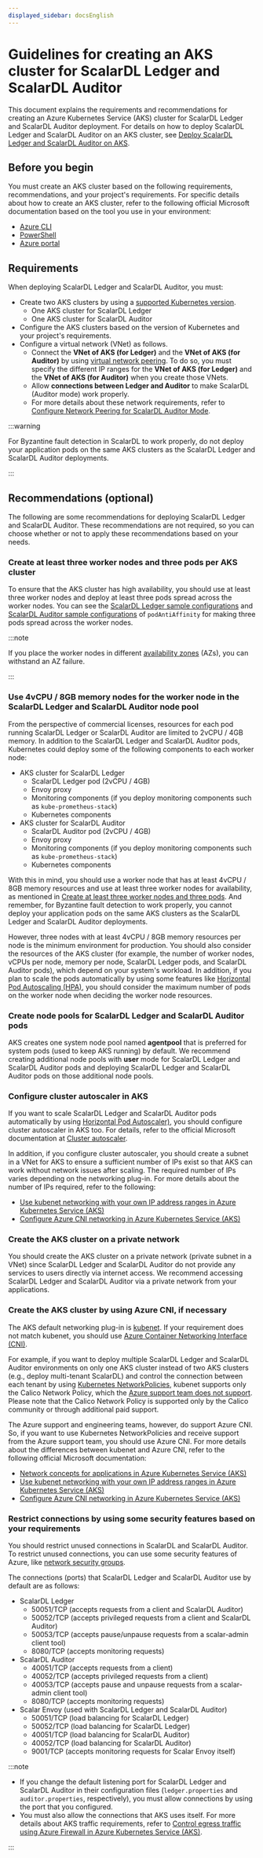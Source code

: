 ```yaml
---
displayed_sidebar: docsEnglish
---
```


# Guidelines for creating an AKS cluster for ScalarDL Ledger and ScalarDL Auditor

This document explains the requirements and recommendations for creating an Azure Kubernetes Service (AKS) cluster for ScalarDL Ledger and ScalarDL Auditor deployment. For details on how to deploy ScalarDL Ledger and ScalarDL Auditor on an AKS cluster, see [Deploy ScalarDL Ledger and ScalarDL Auditor on AKS](ManualDeploymentGuideScalarDLAuditorOnAKS.mdx).

## Before you begin

You must create an AKS cluster based on the following requirements, recommendations, and your project's requirements. For specific details about how to create an AKS cluster, refer to the following official Microsoft documentation based on the tool you use in your environment:

* [Azure CLI](https://learn.microsoft.com/ja-jp/azure/aks/learn/quick-kubernetes-deploy-cli)
* [PowerShell](https://learn.microsoft.com/ja-jp/azure/aks/learn/quick-kubernetes-deploy-powershell)
* [Azure portal](https://learn.microsoft.com/ja-jp/azure/aks/learn/quick-kubernetes-deploy-portal)

## Requirements

When deploying ScalarDL Ledger and ScalarDL Auditor, you must:

* Create two AKS clusters by using a [supported Kubernetes version](https://scalardb.scalar-labs.com/docs/latest/requirements/#kubernetes).
    * One AKS cluster for ScalarDL Ledger
    * One AKS cluster for ScalarDL Auditor
* Configure the AKS clusters based on the version of Kubernetes and your project's requirements.
* Configure a virtual network (VNet) as follows.
    * Connect the **VNet of AKS (for Ledger)** and the **VNet of AKS (for Auditor)** by using [virtual network peering](https://learn.microsoft.com/en-us/azure/virtual-network/virtual-network-manage-peering). To do so, you must specify the different IP ranges for the **VNet of AKS (for Ledger)** and the **VNet of AKS (for Auditor)** when you create those VNets.
    * Allow **connections between Ledger and Auditor** to make ScalarDL (Auditor mode) work properly.
    * For more details about these network requirements, refer to [Configure Network Peering for ScalarDL Auditor Mode](NetworkPeeringForScalarDLAuditor.mdx).

:::warning

For Byzantine fault detection in ScalarDL to work properly, do not deploy your application pods on the same AKS clusters as the ScalarDL Ledger and ScalarDL Auditor deployments.

:::

## Recommendations (optional)

The following are some recommendations for deploying ScalarDL Ledger and ScalarDL Auditor. These recommendations are not required, so you can choose whether or not to apply these recommendations based on your needs.

### Create at least three worker nodes and three pods per AKS cluster

To ensure that the AKS cluster has high availability, you should use at least three worker nodes and deploy at least three pods spread across the worker nodes. You can see the [ScalarDL Ledger sample configurations](https://github.com/scalar-labs/scalar-kubernetes/blob/master/conf/scalardl-custom-values.yaml) and [ScalarDL Auditor sample configurations](https://github.com/scalar-labs/scalar-kubernetes/blob/master/conf/scalardl-audit-custom-values.yaml) of `podAntiAffinity` for making three pods spread across the worker nodes.

:::note

If you place the worker nodes in different [availability zones](https://learn.microsoft.com/en-us/azure/availability-zones/az-overview) (AZs), you can withstand an AZ failure.

:::

### Use 4vCPU / 8GB memory nodes for the worker node in the ScalarDL Ledger and ScalarDL Auditor node pool

From the perspective of commercial licenses, resources for each pod running ScalarDL Ledger or ScalarDL Auditor are limited to 2vCPU / 4GB memory. In addition to the ScalarDL Ledger and ScalarDL Auditor pods, Kubernetes could deploy some of the following components to each worker node:

* AKS cluster for ScalarDL Ledger
  * ScalarDL Ledger pod (2vCPU / 4GB)
  * Envoy proxy
  * Monitoring components (if you deploy monitoring components such as `kube-prometheus-stack`)
  * Kubernetes components
* AKS cluster for ScalarDL Auditor
  * ScalarDL Auditor pod (2vCPU / 4GB)
  * Envoy proxy
  * Monitoring components (if you deploy monitoring components such as `kube-prometheus-stack`)
  * Kubernetes components

With this in mind, you should use a worker node that has at least 4vCPU / 8GB memory resources and use at least three worker nodes for availability, as mentioned in [Create at least three worker nodes and three pods](#create-at-least-three-worker-nodes-and-three-pods-per-aks-cluster). And remember, for Byzantine fault detection to work properly, you cannot deploy your application pods on the same AKS clusters as the ScalarDL Ledger and ScalarDL Auditor deployments.

However, three nodes with at least 4vCPU / 8GB memory resources per node is the minimum environment for production. You should also consider the resources of the AKS cluster (for example, the number of worker nodes, vCPUs per node, memory per node, ScalarDL Ledger pods, and ScalarDL Auditor pods), which depend on your system's workload. In addition, if you plan to scale the pods automatically by using some features like [Horizontal Pod Autoscaling (HPA)](https://kubernetes.io/docs/tasks/run-application/horizontal-pod-autoscale/), you should consider the maximum number of pods on the worker node when deciding the worker node resources.

### Create node pools for ScalarDL Ledger and ScalarDL Auditor pods

AKS creates one system node pool named **agentpool** that is preferred for system pods (used to keep AKS running) by default. We recommend creating additional node pools with **user** mode for ScalarDL Ledger and ScalarDL Auditor pods and deploying ScalarDL Ledger and ScalarDL Auditor pods on those additional node pools.

### Configure cluster autoscaler in AKS

If you want to scale ScalarDL Ledger and ScalarDL Auditor pods automatically by using [Horizontal Pod Autoscaler)](https://learn.microsoft.com/en-us/azure/aks/concepts-scale#horizontal-pod-autoscaler), you should configure cluster autoscaler in AKS too. For details, refer to the official Microsoft documentation at [Cluster autoscaler](https://learn.microsoft.com/en-us/azure/aks/concepts-scale#cluster-autoscaler).

In addition, if you configure cluster autoscaler, you should create a subnet in a VNet for AKS to ensure a sufficient number of IPs exist so that AKS can work without network issues after scaling. The required number of IPs varies depending on the networking plug-in. For more details about the number of IPs required, refer to the following:

* [Use kubenet networking with your own IP address ranges in Azure Kubernetes Service (AKS)](https://learn.microsoft.com/en-us/azure/aks/configure-kubenet)
* [Configure Azure CNI networking in Azure Kubernetes Service (AKS)](https://learn.microsoft.com/en-us/azure/aks/configure-azure-cni)

### Create the AKS cluster on a private network

You should create the AKS cluster on a private network (private subnet in a VNet) since ScalarDL Ledger and ScalarDL Auditor do not provide any services to users directly via internet access. We recommend accessing ScalarDL Ledger and ScalarDL Auditor via a private network from your applications.

### Create the AKS cluster by using Azure CNI, if necessary

The AKS default networking plug-in is [kubenet](https://learn.microsoft.com/en-us/azure/aks/configure-kubenet). If your requirement does not match kubenet, you should use [Azure Container Networking Interface (CNI)](https://learn.microsoft.com/en-us/azure/aks/configure-azure-cni).

For example, if you want to deploy multiple ScalarDL Ledger and ScalarDL Auditor environments on only one AKS cluster instead of two AKS clusters (e.g., deploy multi-tenant ScalarDL) and control the connection between each tenant by using [Kubernetes NetworkPolicies](https://kubernetes.io/docs/concepts/services-networking/network-policies/), kubenet supports only the Calico Network Policy, which the [Azure support team does not support](https://learn.microsoft.com/en-us/azure/aks/use-network-policies#differences-between-azure-network-policy-manager-and-calico-network-policy-and-their-capabilities). Please note that the Calico Network Policy is supported only by the Calico community or through additional paid support.

The Azure support and engineering teams, however, do support Azure CNI. So, if you want to use Kubernetes NetworkPolicies and receive support from the Azure support team, you should use Azure CNI. For more details about the differences between kubenet and Azure CNI, refer to the following official Microsoft documentation:

* [Network concepts for applications in Azure Kubernetes Service (AKS)](https://learn.microsoft.com/en-us/azure/aks/concepts-network)
* [Use kubenet networking with your own IP address ranges in Azure Kubernetes Service (AKS)](https://learn.microsoft.com/en-us/azure/aks/configure-kubenet)
* [Configure Azure CNI networking in Azure Kubernetes Service (AKS)](https://learn.microsoft.com/en-us/azure/aks/configure-azure-cni)

### Restrict connections by using some security features based on your requirements

You should restrict unused connections in ScalarDL and ScalarDL Auditor. To restrict unused connections, you can use some security features of Azure, like [network security groups](https://learn.microsoft.com/en-us/azure/virtual-network/network-security-groups-overview).

The connections (ports) that ScalarDL Ledger and ScalarDL Auditor use by default are as follows:

* ScalarDL Ledger
    * 50051/TCP (accepts requests from a client and ScalarDL Auditor)
    * 50052/TCP (accepts privileged requests from a client and ScalarDL Auditor)
    * 50053/TCP (accepts pause/unpause requests from a scalar-admin client tool)
    * 8080/TCP (accepts monitoring requests)
* ScalarDL Auditor
    * 40051/TCP (accepts requests from a client)
    * 40052/TCP (accepts privileged requests from a client)
    * 40053/TCP (accepts pause and unpause requests from a scalar-admin client tool)
    * 8080/TCP (accepts monitoring requests)
* Scalar Envoy (used with ScalarDL Ledger and ScalarDL Auditor)
    * 50051/TCP (load balancing for ScalarDL Ledger)
    * 50052/TCP (load balancing for ScalarDL Ledger)
    * 40051/TCP (load balancing for ScalarDL Auditor)
    * 40052/TCP (load balancing for ScalarDL Auditor)
    * 9001/TCP (accepts monitoring requests for Scalar Envoy itself)

:::note

- If you change the default listening port for ScalarDL Ledger and ScalarDL Auditor in their configuration files (`ledger.properties` and `auditor.properties`, respectively), you must allow connections by using the port that you configured.
- You must also allow the connections that AKS uses itself. For more details about AKS traffic requirements, refer to [Control egress traffic using Azure Firewall in Azure Kubernetes Service (AKS)](https://learn.microsoft.com/en-us/azure/aks/limit-egress-traffic).

:::
